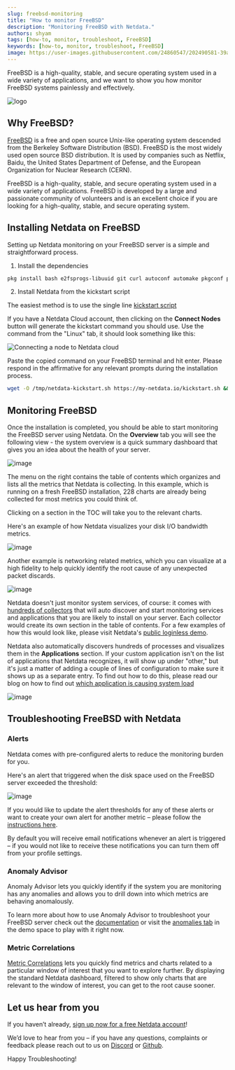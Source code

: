 ```yaml
---
slug: freebsd-monitoring
title: "How to monitor FreeBSD"
description: "Monitoring FreeBSD with Netdata."
authors: shyam
tags: [how-to, monitor, troubleshoot, FreeBSD]
keywords: [how-to, monitor, troubleshoot, FreeBSD]
image: https://user-images.githubusercontent.com/24860547/202490581-39ab7480-bf92-4959-b78b-4f2dd00ef532.png
---
```

FreeBSD is a high-quality, stable, and secure operating system used in a wide variety of applications, and we want to show you how monitor FreeBSD systems painlessly and effectively.

![logo](https://user-images.githubusercontent.com/24860547/202490581-39ab7480-bf92-4959-b78b-4f2dd00ef532.png)

<!--truncate-->

## Why FreeBSD?

[FreeBSD](https://www.freebsd.org/) is a free and open source Unix-like operating system descended from the Berkeley Software Distribution (BSD). FreeBSD is the most widely used open source BSD distribution. It is used by companies such as Netflix, Baidu, the United States Department of Defense, and the European Organization for Nuclear Research (CERN).

FreeBSD is a high-quality, stable, and secure operating system used in a wide variety of applications. FreeBSD is developed by a large and passionate community of volunteers and is an excellent choice if you are looking for a high-quality, stable, and secure operating system.

## Installing Netdata on FreeBSD

Setting up Netdata monitoring on your FreeBSD server is a simple and straightforward process.

1. Install the dependencies

```sh
pkg install bash e2fsprogs-libuuid git curl autoconf automake pkgconf pidof liblz4 libuv json-c cmake gmake
```

2. Install Netdata from the kickstart script

The easiest method is to use the single line [kickstart script](https://learn.netdata.cloud/docs/agent/packaging/installer/methods/kickstart)

If you have a Netdata Cloud account, then clicking on the **Connect Nodes** button will generate the kickstart command you should use. Use the command from the "Linux" tab, it should look something like this:

![Connecting a node to Netdata cloud](https://user-images.githubusercontent.com/24860547/202492140-9b37f73b-c7c4-4312-a693-23f92bb0b081.gif)

Paste the copied command on your FreeBSD terminal and hit enter. Please respond in the affirmative for any relevant prompts during the installation process. 

```sh
wget -O /tmp/netdata-kickstart.sh https://my-netdata.io/kickstart.sh && sh /tmp/netdata-kickstart.sh --claim-token <CLAIM_TOKEN> --claim-url https://app.netdata.cloud
```

## Monitoring FreeBSD

Once the installation is completed, you should be able to start monitoring the FreeBSD server using Netdata. On the **Overview** tab you will see the following view - the system overview is a quick summary dashboard that gives you an idea about the health of your server. 

![image](https://user-images.githubusercontent.com/24860547/202492925-38adbb67-77f7-4577-b564-1e628709b5fb.png)

The menu on the right contains the table of contents which organizes and lists all the metrics that Netdata is collecting. In this example, which is running on a fresh FreeBSD installation, 228 charts are already being collected for most metrics you could think of.

Clicking on a section in the TOC will take you to the relevant charts.

Here's an example of how Netdata visualizes your disk I/O bandwidth metrics.

![image](https://user-images.githubusercontent.com/24860547/202506456-fd987229-0d35-487b-af6f-2c28e0ca168a.png)

Another example is networking related metrics, which you can visualize at a high fidelity to help quickly identify the root cause of any unexpected packet discards.

![image](https://user-images.githubusercontent.com/24860547/202504904-1c5afaf4-5b5c-4b2d-bddb-1a8f5b8f750f.png)

Netdata doesn't just monitor system services, of course: it comes with [hundreds of collectors](https://www.netdata.cloud/integrations/) that will auto discover and start monitoring services and applications that you are likely to install on your server. Each collector would create its own section in the table of contents. For a few examples of how this would look like, please visit Netdata's [public loginless demo](https://app.netdata.cloud/spaces/netdata-demo/rooms/all-nodes/).

Netdata also automatically discovers hundreds of processes and visualizes them in the **Applications** section. If your custom application isn't on the list of applications that Netdata recognizes, it will show up under "other," but it's just a matter of adding a couple of lines of configuration to make sure it shows up as a separate entry. To find out how to do this, please read our blog on how to find out [which application is causing system load](https://blog.netdata.cloud/server-load/)

![image](https://user-images.githubusercontent.com/24860547/202505884-215a2e40-3910-40db-b634-1dab04058720.png)

## Troubleshooting FreeBSD with Netdata

### Alerts

Netdata comes with pre-configured alerts to reduce the monitoring burden for you. 

Here's an alert that triggered when the disk space used on the FreeBSD server exceeded the threshold:

![image](https://user-images.githubusercontent.com/24860547/202504355-ad79cf16-c630-4a80-99fa-e659cfcda397.png)

If you would like to update the alert thresholds for any of these alerts or want to create your own alert for another metric – please follow the [instructions here](https://learn.netdata.cloud/docs/monitor/configure-alarms).

By default you will receive email notifications whenever an alert is triggered – if you would not like to receive these notifications you can turn them off from your profile settings.

### Anomaly Advisor

Anomaly Advisor lets you quickly identify if the system you are monitoring has any anomalies and allows you to drill down into which metrics are behaving anomalously.

To learn more about how to use Anomaly Advisor to troubleshoot your FreeBSD server check out the [documentation](https://learn.netdata.cloud/docs/cloud/insights/anomaly-advisor) or visit the [anomalies tab](https://app.netdata.cloud/spaces/netdata-demo/rooms/apache/anomalies) in the demo space to play with it right now.

### Metric Correlations

<a href="https://learn.netdata.cloud/docs/cloud/insights/metric-correlations">Metric Correlations</a> lets you quickly find metrics and charts related to a particular window of interest that you want to explore further. By displaying the standard Netdata dashboard, filtered to show only charts that are relevant to the window of interest, you can get to the root cause sooner.

## Let us hear from you

If you haven’t already, [sign up now for a free Netdata account](https://app.netdata.cloud/?utm_campaign=technical&utm_source=content&utm_medium=blog&utm_content=disk-usage)!

We’d love to hear from you – if you have any questions, complaints or feedback please reach out to us on [Discord](https://discord.com/invite/mPZ6WZKKG2) or [Github](https://github.com/netdata/netdata/).

Happy Troubleshooting!

